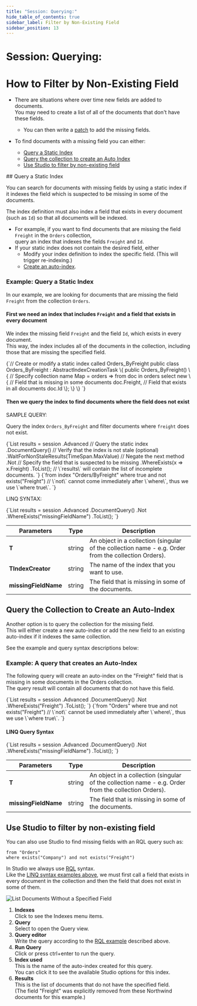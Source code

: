 ---
title: "Session: Querying:"
hide_table_of_contents: true
sidebar_label: Filter by Non-Existing Field
sidebar_position: 13
---




# Session: Querying: 
<LanguageSwitcher supportedLanguages={supportedLanguages} />
<LanguageContent language="csharp">

# How to Filter by Non-Existing Field  
<Admonition type="note" title="Note">

* There are situations where over time new fields are added to documents.  
  You may need to create a list of all of the documents that don't have these fields.  
   * You can then write a [patch](../../../client-api/operations/patching/set-based.mdx#update-by-static-index-query-result) 
     to add the missing fields.

* To find documents with a missing field you can either:
   * [Query a Static Index](../../../client-api/session/querying/how-to-filter-by-non-existing-field.mdx#query-a-static-index)  
   * [Query the collection to create an Auto Index](../../../client-api/session/querying/how-to-filter-by-non-existing-field.mdx#query-the-collection-to-create-an-auto-index) 
   * [Use Studio to filter by non-existing field](../../../client-api/session/querying/how-to-filter-by-non-existing-field.mdx#use-studio-to-filter-by-non-existing-field)  


</Admonition>
## Query a Static Index

You can search for documents with missing fields by using a static index if it indexes the field which is 
suspected to be missing in some of the documents.  

The index definition must also index a field that exists in every document (such as `Id`) so that all documents will be indexed.  

* For example, if you want to find documents that are missing the field `Freight` in the `Orders` collection,  
  query an index that indexes the fields `Freight` and `Id`. 
* If your static index does not contain the desired field, either
   * Modify your index definition to index the specific field.  (This will trigger re-indexing.)
   * [Create an auto-index](../../../client-api/session/querying/how-to-filter-by-non-existing-field.mdx#query-the-collection-to-create-an-auto-index). 
     
### Example: Query a Static Index

In our example, we are looking for documents that are missing the field `Freight` from the collection `Orders`.  

#### First we need an index that includes `Freight` and a field that exists in every document

We index the missing field `Freight` and the field `Id`, which exists in every document.  
This way, the index includes all of the documents in the collection, 
including those that are missing the specified field.

<TabItem value="IndexwhereNotexists_example" label="IndexwhereNotexists_example">
<CodeBlock language="csharp">
{`// Create or modify a static index called Orders_ByFreight
public class Orders_ByFreight : AbstractIndexCreationTask<Order>
\{
    public Orders_ByFreight()
    \{
        // Specify collection name
        Map = orders => from doc in orders
                           select new
                           \{
                               // Field that is missing in some documents
                               doc.Freight,
                               // Field that exists in all documents
                               doc.Id
                           \};
    \}
\}
`}
</CodeBlock>
</TabItem>

#### Then we query the index to find documents where the field does not exist

SAMPLE QUERY:

Query the index `Orders_ByFreight` and filter documents where `freight` does not exist.  

<Tabs groupId='languageSyntax'>
<TabItem value="LINQ" label="LINQ">
<CodeBlock language="csharp">
{`List<Order> results = session
    .Advanced
    // Query the static index 
    .DocumentQuery<Order, Orders_ByFreight>()
    // Verify that the index is not stale (optional)
    .WaitForNonStaleResults(TimeSpan.MaxValue)
    // Negate the next method
    .Not
    // Specify the field that is suspected to be missing
    .WhereExists(x => x.Freight)
    .ToList();
    // \`results\` will contain the list of incomplete documents.
`}
</CodeBlock>
</TabItem>
<TabItem value="RQL" label="RQL">
<CodeBlock language="sql">
{`from index "Orders/ByFreight"
where true and not exists("Freight")
// \`not\` cannot come immediately after \`where\`, thus we use \`where true\`.
`}
</CodeBlock>
</TabItem>
</Tabs>

LINQ SYNTAX:

<TabItem value="whereNotexists_StaticSignature" label="whereNotexists_StaticSignature">
<CodeBlock language="csharp">
{`List<T> results = session
    .Advanced
    .DocumentQuery<T, TIndexCreator>()
    .Not
    .WhereExists("missingFieldName")
    .ToList();
`}
</CodeBlock>
</TabItem>

| Parameters | Type | Description |
| -- | - | -- |
| **T** | string | An object in a collection (singular of the collection name - e.g. Order from the collection Orders). |
| **TIndexCreator** | string | The name of the index that you want to use. |
| **missingFieldName**| string | The field that is missing in some of the documents. |




## Query the Collection to Create an Auto-Index

Another option is to query the collection for the missing field.  
This will either create a new auto-index or add the new field to an existing auto-index if it indexes the same collection.  

See the example and query syntax descriptions below:

### Example: A query that creates an Auto-Index

The following query will create an auto-index on the "Freight" field 
that is missing in some documents in the Orders collection.  
The query result will contain all documents that do not have this field.  

<Tabs groupId='languageSyntax'>
<TabItem value="LINQ" label="LINQ">
<CodeBlock language="csharp">
{`List<Order> results = session
    .Advanced
    .DocumentQuery<Order>()
    .Not
    .WhereExists("Freight")
    .ToList();
`}
</CodeBlock>
</TabItem>
<TabItem value="RQL" label="RQL">
<CodeBlock language="sql">
{`from "Orders" 
where true and not exists("Freight")
// \`not\` cannot be used immediately after \`where\`, thus we use \`where true\`.
`}
</CodeBlock>
</TabItem>
</Tabs>

#### LINQ Query Syntax

<TabItem value="whereNotexists_signature" label="whereNotexists_signature">
<CodeBlock language="csharp">
{`List<T> results = session
    .Advanced
    .DocumentQuery<T>()
    .Not
    .WhereExists("missingFieldName")
    .ToList();
`}
</CodeBlock>
</TabItem>

| Parameters | Type | Description |
| -- | - | -- |
| **T** | string | An object in a collection (singular of the collection name - e.g. Order from the collection Orders). |
| **missingFieldName** | string | The field that is missing in some of the documents. |





## Use Studio to filter by non-existing field

You can also use Studio to find missing fields with an RQL query such as:  

```
from "Orders"  
where exists("Company") and not exists("Freight")
```

In Studio we always use [RQL](../../../indexes/querying/what-is-rql.mdx) syntax.  
Like the [LINQ syntax examples above](../../../client-api/session/querying/how-to-filter-by-non-existing-field.mdx#query-a-static-index), 
we must first call a field that exists in every document in the collection 
and then the field that does not exist in some of them.

![List Documents Without a Specified Field](./assets/non-existing-field-studio-rql.png)

1. **Indexes**  
   Click to see the Indexes menu items.
2. **Query**  
   Select to open the Query view.
3. **Query editor**  
   Write the query according to the [RQL example](../../../client-api/session/querying/how-to-filter-by-non-existing-field.mdx#example-a-query-that-creates-an-auto-index) described above.  
4. **Run Query**  
   Click or press ctrl+enter to run the query.
5. **Index used**  
   This is the name of the auto-index created for this query.  
   You can click it to see the available Studio options for this index.  
6. **Results**  
   This is the list of documents that do not have the specified field.  
   (The field "Freight" was explicitly removed from these Northwind documents for this example.)




</LanguageContent>

<!---
### Client API
- [What is a Document Query](../../../client-api/session/querying/document-query/what-is-document-query)
- [How to Filter by Field Presence](../../../client-api/session/querying/how-to-filter-by-field)

### Indexes
- [Querying: Filtering](../../../indexes/querying/filtering)
- [Query vs DocumentQuery](../../../indexes/querying/query-vs-document-query)
- [RQL - Raven Query Language](../../../indexes/querying/what-is-rql)

### Code Walkthrough
- [Queries - Filtering Results - Basics](https://demo.ravendb.net/demos/csharp/queries/filtering-results-basics)
- [Queries - Filtering with Multiple Conditions](https://demo.ravendb.net/demos/csharp/queries/filtering-results-multiple-conditions)


-->